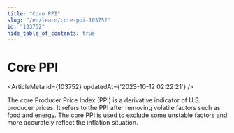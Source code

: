 ```yaml
---
title: "Core PPI"
slug: "/en/learn/core-ppi-103752"
id: "103752"
hide_table_of_contents: true
---
```



# Core PPI

<ArticleMeta id={103752} updatedAt={'2023-10-12 02:22:21'} />
<div className='border-solid border-b border-t-0 my-4 border-[var(--ifm-color-gray-300)]' />

The core Producer Price Index (PPI) is a derivative indicator of U.S. producer prices. It refers to the PPI after removing volatile factors such as food and energy. The core PPI is used to exclude some unstable factors and more accurately reflect the inflation situation.

